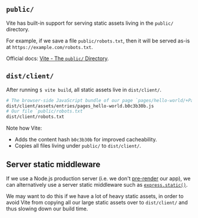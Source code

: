 ## `public/`

Vite has built-in support for serving static assets living in the `public/` directory.

For example, if we save a file `public/robots.txt`, then it will be served as-is at `https://example.com/robots.txt`.

Official docs: [Vite - The `public/` Directory](https://vitejs.dev/guide/assets.html#the-public-directory).

## `dist/client/`

After running `$ vite build`, all static assets live in `dist/client/`.

```bash
# The browser-side JavaScript bundle of our page `pages/hello-world/+Page.js`
dist/client/assets/entries/pages_hello-world.b0c3b30b.js
# Our file `public/robots.txt`
dist/client/robots.txt
```

Note how Vite:
 - Adds the content hash `b0c3b30b` for improved cacheability.
 - Copies all files living under `public/` to `dist/client/`.

## Server static middleware

If we use a Node.js production server (i.e. we don't [pre-render](/pre-rendering) our app),
we can alternatively use a server static middleware such as [`express.static()`](https://expressjs.com/en/starter/static-files.html).

We may want to do this if we have a lot of heavy static assets,
in order to avoid Vite from copying all our large static assets over to `dist/client/` and thus slowing down our build time.

